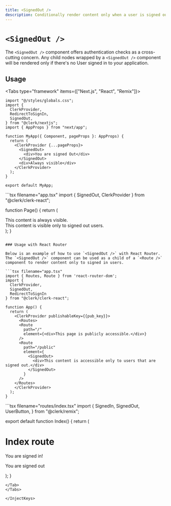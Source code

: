 ```yaml
---
title: <SignedOut />
description: Conditionally render content only when a user is signed out.
---
```


# `<SignedOut />`

The `<SignedOut />` component offers authentication checks as a cross-cutting concern. Any child nodes wrapped by a `<SignedOut />` component will be rendered only if there's no User signed in to your application.

## Usage

<InjectKeys>

<Tabs type="framework" items={["Next.js", "React", "Remix"]}>
  <Tab>
  ```tsx filename="app.tsx"
  import "@/styles/globals.css";
  import {
    ClerkProvider,
    RedirectToSignIn,
    SignedOut,
  } from "@clerk/nextjs";
  import { AppProps } from "next/app";

  function MyApp({ Component, pageProps }: AppProps) {
    return (
      <ClerkProvider {...pageProps}>
        <SignedOut>
          <div>You are signed Out</div>
        </SignedOut>
        <div>Always visible</div>
      </ClerkProvider>
    );
  }

  export default MyApp;
  ```
  </Tab>
  
  <Tab>
  ```tsx filename="app.tsx"
  import { SignedOut, ClerkProvider } from "@clerk/clerk-react";

  function Page() {
    return (
      <ClerkProvider publishableKey={{pub_key}}>
        <section>
          <div>
            This content is always visible.
          </div>
          <SignedOut>
            <div>
              This content is visible only to signed out users.
            </div>
          </SignedOut>
        </section>
      </ClerkProvider>
    );
  }
  ```

  ### Usage with React Router

  Below is an example of how to use `<SignedOut />` with React Router. The `<SignedOut />` component can be used as a child of a `<Route />` component to render content only to signed in users.

  ```tsx filename="app.tsx"
  import { Routes, Route } from 'react-router-dom';
  import {
    ClerkProvider,
    SignedOut,
    RedirectToSignIn
  } from "@clerk/clerk-react";

  function App() {
    return (
      <ClerkProvider publishableKey={{pub_key}}>
        <Routes>
        <Route
          path="/"
          element={<div>This page is publicly accessible.</div>}
        />
        <Route
          path="/public"
          element={
            <SignedOut>
              <div>This content is accessible only to users that are signed out.</div>
            </SignedOut>
          }
        />
      </Routes>
      </ClerkProvider>
    );
  }
  ```
  </Tab>

  <Tab>
  ```tsx filename="routes/index.tsx"
  import {
    SignedIn,
    SignedOut,
    UserButton,
  } from "@clerk/remix";

  export default function Index() {
    return (
      <div>
        <SignedIn>
          <h1>Index route</h1>
          <p>You are signed in!</p>
          <UserButton />
        </SignedIn>
        <SignedOut>
        <p> You are signed out </p>
        </SignedOut>
      </div>
    );
  }
  ```
  </Tab>
</Tabs>

</InjectKeys>